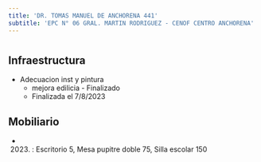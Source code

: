 ```yaml
---
title: 'DR. TOMAS MANUEL DE ANCHORENA 441'
subtitle: 'EPC N° 06 GRAL. MARTIN RODRIGUEZ - CENOF CENTRO ANCHORENA'
---
```


#
## Infraestructura

* Adecuacion inst y pintura 
    + mejora edilicia - Finalizado 
    + Finalizada el 7/8/2023 






## Mobiliario

*  (2023) : Escritorio 5, Mesa pupitre doble 75, Silla escolar 150 




